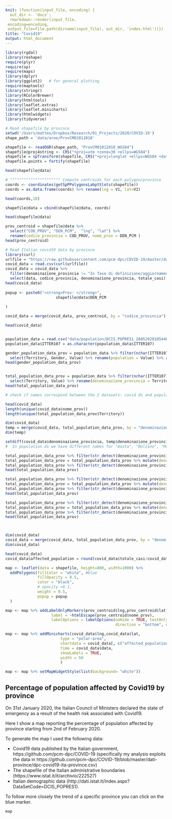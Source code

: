 ```yaml
---
knit: (function(input_file, encoding) {
  out_dir <- 'docs';
  rmarkdown::render(input_file,
 encoding=encoding,
 output_file=file.path(dirname(input_file), out_dir, 'index.html'))})
title: "Covid19"
output: html_document
---
```




```R
library(rgdal) 
library(reshape)
require(plyr)
require(sp)
require(maps)
library(dplyr)
library(ggplot2)   # for general plotting
require(maptools)
library(stringr)
library(RColorBrewer)
library(htmltools)
library(leaflet.extras)
library(leaflet.minicharts)
library(htmlwidgets)
library(tidyverse)

# Read shapefile by province
setwd('/Users/matteo/Dropbox/Research/01_Projects/2020/COVID-19')
shape_path = 'data/aree/ProvCM01012018'

shapefile <- readOGR(shape_path, "ProvCM01012018_WGS84")
shapefile@proj4string <- CRS("+proj=utm +zone=30 +ellps=WGS84")
shapefile = spTransform(shapefile, CRS("+proj=longlat +ellps=WGS84 +datum=WGS84"))
shapefile.points = fortify(shapefile)

head(shapefile@data)

# """""""""""""""""""""" Compute centroids for each polygon/province
coords <- coordinates(getSpPPolygonsLabptSlots(shapefile))
coords = as.data.frame(coords) %>% rename(lng = V1, lat=V2)

head(coords,10)

shapefile@data = cbind(shapefile@data, coords)

head(shapefile@data)

prov_centroid = shapefile@data %>% 
  select("COD_PROV", "DEN_PCM",  "lng", "lat") %>% 
  rename(codice_provincia = COD_PROV, nome_prov = DEN_PCM )
head(prov_centroid)

# Read Italian covid19 data by province
library(curl)
urlfile = "https://raw.githubusercontent.com/pcm-dpc/COVID-19/master/dati-province/dpc-covid19-ita-province.csv"
covid_data = read.csv(curl(urlfile))
covid_data = covid_data %>% 
  filter(denominazione_provincia != "In fase di definizione/aggiornamento") %>% 
  select(data, codice_provincia, denominazione_provincia, totale_casi) 
head(covid_data)
 
popup <- paste0("<strong>Prov: </strong>",
                      shapefile@data$DEN_PCM
                      
)

covid_data = merge(covid_data, prov_centroid, by = "codice_provincia")

head(covid_data)


population_data = read.csv("data/population/DCIS_POPRES1_26052020105446637.csv")
population_data$ITTER107 = as.character(population_data$ITTER107)

gender_population_data_prov = population_data %>% filter(nchar(ITTER107) == 5 & Marital.status == "total" & Age == "total") %>% 
  select(Territory, Gender, Value) %>% rename(population = Value) %>% as.data.frame()
head(gender_population_data_prov)


total_population_data_prov = population_data %>% filter(nchar(ITTER107) == 5 & Gender == "total" & Marital.status == "total" & Age == "total") %>% 
  select(Territory, Value) %>% rename(denominazione_provincia = Territory ,population = Value) %>% as.data.frame()
head(total_population_data_prov)

# check if names correspond between the 2 datasets: covid ds and population ds

head(covid_data)
length(unique(covid_data$nome_prov))
length(unique(total_population_data_prov$Territory))

dim(covid_data)
temp = merge(covid_data, total_population_data_prov, by = "denominazione_provincia")
dim(temp)

setdiff(covid_data$denominazione_provincia, temp$denominazione_provincia)
#  In population ds we have different names for "Aosta", "Bolzano", "Massa Carrara": make names homogeneous

total_population_data_prov %>% filter(str_detect(denominazione_provincia, "Aosta") ) %>% head()
total_population_data_prov = total_population_data_prov %>% mutate(denominazione_provincia = factor(ifelse(denominazione_provincia == "Valle d'Aosta / Vallée d'Aoste", "Aosta",  as.character(denominazione_provincia))))
total_population_data_prov %>% filter(str_detect(denominazione_provincia, "Aosta") ) %>% head()
head(total_population_data_prov)

total_population_data_prov %>% filter(str_detect(denominazione_provincia, "Bolzano") ) %>% head()
total_population_data_prov = total_population_data_prov %>% mutate(denominazione_provincia = factor(ifelse(denominazione_provincia == "Bolzano / Bozen", "Bolzano",  as.character(denominazione_provincia))))
total_population_data_prov %>% filter(str_detect(denominazione_provincia, "Bolzano") ) %>% head()
head(total_population_data_prov)

total_population_data_prov %>% filter(str_detect(denominazione_provincia, "Massa") ) %>% head()
total_population_data_prov = total_population_data_prov %>% mutate(denominazione_provincia = factor(ifelse(denominazione_provincia == "Massa-Carrara", "Massa Carrara",  as.character(denominazione_provincia))))
total_population_data_prov %>% filter(str_detect(denominazione_provincia, "Massa") ) %>% head()
head(total_population_data_prov)



dim(covid_data)
covid_data = merge(covid_data, total_population_data_prov, by = "denominazione_provincia")
dim(covid_data)

head(covid_data)
covid_data$affected_population = round(covid_data$totale_casi/covid_data$population*100,4)

map <- leaflet(data = shapefile, height=800, width=1000) %>%
  addPolygons(fillColor = "white", #blue
              fillOpacity = 0.5,
              color = "black",
              # opacity =0.1,
              weight = 0.5,
              popup = popup
  )

map <- map %>% addLabelOnlyMarkers(prov_centroid$lng,prov_centroid$lat,
                    label = ~htmlEscape(prov_centroid$nome_prov),
                    labelOptions = labelOptions(noHide = TRUE, textOnly = TRUE, 
                                                direction = "bottom", offset = c(0,0)))

map <- map %>% addMinicharts(covid_data$lng,covid_data$lat,
                        type = "polar-area",
                        chartdata = covid_data[, c("affected_population")], 
                        time = covid_data$data,
                        showLabels = TRUE,
                        width = 50
                        ) 

map <- map %>% setMapWidgetStyle(list(background= "white"))

```

## Percentage of population affected by Covid19 by province

On 31st January 2020, the Italian Council of Ministers declared the state of emergency as a result of the health risk associated with Covid19.

Here I show a map reporting the percentage of population affected by province starting from 2nd of February 2020.

To generate the map I used the following data:

- Covid19 data published by the Italian government, https://github.com/pcm-dpc/COVID-19 (specifically my analysis exploits the data in https://github.com/pcm-dpc/COVID-19/blob/master/dati-province/dpc-covid19-ita-province.csv)
- The shapefile of the Italian administrative boundaries (https://www.istat.it/it/archivio/222527)
- Italian demographic data (http://dati.istat.it/Index.aspx?DataSetCode=DCIS_POPRES1).

To follow more closely the trend of a specific province you can click on the blue marker.

```R
map
```
